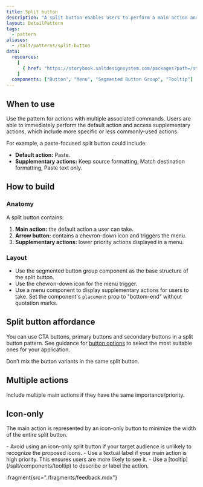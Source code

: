 ```yaml
---
title: Split button
description: "A split button enables users to perform a main action and access relevant, supplementary actions inside a menu."
layout: DetailPattern
tags:
  - pattern
aliases:
  - /salt/patterns/split-button
data:
  resources:
    [
      { href: "https://storybook.saltdesignsystem.com/packages?path=/story/patterns-split-button--primary", label: "Examples" },
    ]
  components: ["Button", "Menu", "Segmented Button Group", "Tooltip"]
---
```


<Diagram
  src="/img/patterns/split-button/split-button-hero-shot.png"
  alt="Example showing a split button."
  border
/>

## When to use

Use the pattern for actions with multiple associated commands. Users are able to immediately perform the default action and access supplementary actions, which include more specific or less commonly-used actions.

For example, a paste-focused split button could include: 
- **Default action:** Paste.
- **Supplementary actions:** Keep source formatting, Match destination formatting, Paste text only.

## How to build

### Anatomy

A split button contains:

1. **Main action:** the default action a user can take.
2. **Arrow button:** contains a chevron-down icon and triggers the menu.
3. **Supplementary actions:** lower priority actions displayed in a menu. 

<Diagram
  src="/img/patterns/split-button/split-button-anatomy.png"
  alt="Split button showing supplementary actions."
  border
/>

### Layout

- Use the segmented button group component as the base structure of the split button.
- Use the chevron-down icon for the menu trigger.
- Use a menu component to display supplementary actions for users to take. Set the component's `placement` prop to "bottom-end" without quotation marks.

<Diagram
  src="/img/patterns/split-button/split-button-layout.png"
  alt="layout"
  border
/>


## Split button affordance

You can use CTA buttons, primary buttons and secondary buttons in a split button pattern. See guidance for [button options](/salt/components/button) to select the most suitable ones for your application.

<Diagram
  src="/img/patterns/split-button/split-button-affordance.png"
  alt="Example showing CTA, Primary and Secondary variants of a split button."
  caption="Example showing CTA, primary and secondary variants of a split button."
  border
/>

<GuidanceCallout type="positive" customPillText="Best practices">
Don’t mix the button variants in the same split button.
</GuidanceCallout>

## Multiple actions

Include multiple main actions if they have the same importance/priority.

<Diagram
  src="/img/patterns/split-button/split-button-multiple-actions.png"
  alt="Multiple actions."
  border
  caption="Example showing two main actions, Copy and Paste, in a split button."
/>

## Icon-only

The main action is represented by an icon-only button to minimize the width of the entire split button.

<Diagram
  src="/img/patterns/split-button/split-button-icon-only.png"
  alt="Icon only."
  border
  caption="Example showing the main action represented by an icon with a tooltip."
/>

<GuidanceCallout type="positive" customPillText="Best practices">
- Avoid using an icon-only split button if your target audience is unlikely to recognize the proposed icons.
- Use a textual label if your main action is high priority. This ensures users are more likely to see it.
- Use a [tooltip](/salt/components/tooltip) to describe or label the action.
</GuidanceCallout>

:fragment{src="./fragments/feedback.mdx"}
